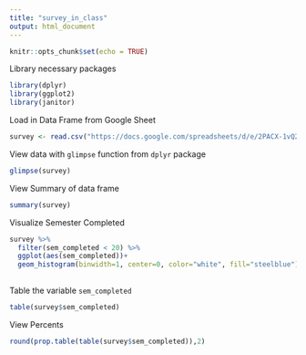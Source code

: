 ```yaml
---
title: "survey_in_class"
output: html_document
---
```


```r
knitr::opts_chunk$set(echo = TRUE)
```

Library necessary packages
```r
library(dplyr)
library(ggplot2)
library(janitor)
```


Load in Data Frame from Google Sheet
```r
survey <- read.csv("https://docs.google.com/spreadsheets/d/e/2PACX-1vQ2lrzJEgClEcXTm2Kkf15ZBVgeUC_tvAlRIw8vNNLkNB3WkWJuemRH8psEwlMJ776XkM2j6RpZB6sJ/pub?gid=615584630&single=true&output=csv")
```

View data with `glimpse` function from `dplyr` package
```r
glimpse(survey)
```

View Summary of data frame
```r
summary(survey)
```

Visualize Semester Completed
```r
survey %>% 
  filter(sem_completed < 20) %>% 
  ggplot(aes(sem_completed))+
  geom_histogram(binwidth=1, center=0, color="white", fill="steelblue")
  
```

Table the variable `sem_completed`
```r
table(survey$sem_completed)
```

View Percents
```r
round(prop.table(table(survey$sem_completed)),2)
```




